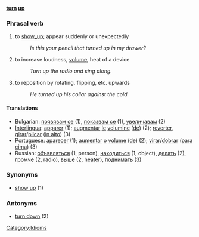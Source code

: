'''[[turn]] [[up]]'''
=== Phrasal verb ===
# to [[show_up]]; appear suddenly or unexpectedly
#: ''Is this your pencil that turned up in my drawer?''
# to increase loudness, [[volume]], heat of a device
#: ''Turn up the radio and sing along.''
# to reposition by rotating, flipping, etc. upwards
#: ''He turned up his collar against the cold.''

==== Translations ====
*Bulgarian: [[появявам се]] (1), [[показвам се]] (1), [[увеличавам]] (2)
*[[Interlingua]]: [[apparer]] (1); [[augmentar]] [[le]] [[volumine]] ([[de]]) (2); [[reverter]], [[girar]]/[[plicar]] ([[in alto]]) (3)
*Portuguese: [[aparecer]] (1); [[aumentar]] [[o]] [[volume]] ([[de]]) (2); [[virar]]/[[dobrar]] ([[para cima]]) (3)
*Russian: [[объявляться]] (1, person), [[находиться]] (1, object), [[делать]] (2), [[громче]] (2, radio), [[выше]] (2, heater), [[поднимать]] (3)

=== Synonyms ===
*[[show up]] (1)

=== Antonyms ===
*[[turn down]] (2)

[[Category:Idioms]]